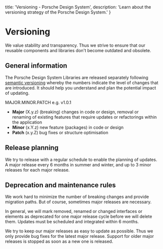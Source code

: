   title: 'Versioning - Porsche Design System',
  description: 'Learn about the versioning strategy of the Porsche Design System.'
}

# Versioning

We value stability and transparency. Thus we strive to ensure that our reusable components and libraries don't become
outdated and obsolete.

## General information

The Porsche Design System Libraries are released separately following [semantic versioning](https://semver.org) whereby
the numbers indicate the level of changes that are introduced. It should help you understand and plan the potential
impact of updating.

MAJOR.MINOR.PATCH e.g. v1.0.1

- **Major** (X.y.z) (breaking) changes in code or design, removal or renaming of existing features that require updates
or refactorings within the application
- **Minor** (x.Y.z) new feature (packages) in code or design
- **Patch** (x.y.Z) bug fixes or structure optimisation

## Release planning

We try to release with a regular schedule to enable the planning of updates. A major release every 6 months in summer
and winter, and up to 3 minor releases for each major release.

## Deprecation and maintenance rules

We work hard to minimize the number of breaking changes and provide migration paths. But of course, sometimes major
releases are necessary.

In general, we will mark removed, renamed or changed interfaces or elements as deprecated for one major release cycle
before we will delete them. Updates must be scheduled and integrated within 6 months.

We try to keep our major releases as easy to update as possible. Thus we only provide bug fixes for the latest major
release. Support for older major releases is stopped as soon as a new one is released.

